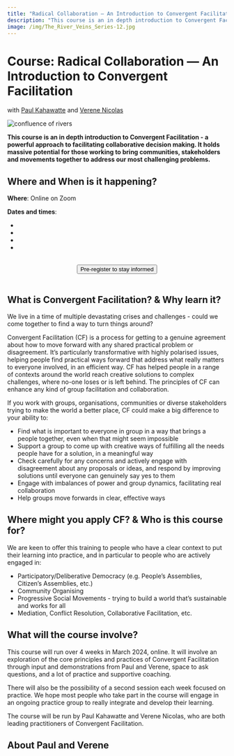```yaml
---
title: "Radical Collaboration — An Introduction to Convergent Facilitation with Paul and VereneRadical Collaboration — An Introduction to Convergent Facilitation with Paul and Verene"
description: "This course is an in depth introduction to Convergent Facilitation - a powerful approach to facilitating collaborative decision making. It holds massive potential for those working to bring communities, stakeholders and movements together to address our most challenging problems."
image: /img/The_River_Veins_Series-12.jpg
---
```




# Course: Radical Collaboration — An Introduction to Convergent Facilitation 

with [Paul Kahawatte](#paul-kahawatte) and [Verene Nicolas](#verene-nicolas)

![confluence of rivers](/img/The_River_Veins_Series-12.jpg)

**This course is an in depth introduction to Convergent Facilitation - a powerful approach to facilitating collaborative decision making. It holds massive potential for those working to bring communities, stakeholders and movements together to address our most challenging problems.**


## Where and When is it happening?

**Where**: Online on Zoom

**Dates and times**:
- <LocalTime year={2024} month={3} day={5} startHour={14} startMinute={0} endHour={17} endMinute={0}/>
- <LocalTime year={2024} month={3} day={12} startHour={14} startMinute={0} endHour={17} endMinute={0}/>
- <LocalTime year={2024} month={3} day={19} startHour={14} startMinute={0} endHour={17} endMinute={0}/>
- <LocalTime year={2024} month={3} day={26} startHour={14} startMinute={0} endHour={17} endMinute={0}/>

<center>
  <br/>
  <a href="https://forms.gle/bqKEUeK9XgnnMq3P8"> 
    <button className="button button--primary" type="submit">
	Pre-register to stay informed
    </button>
  </a>
   <br/>
  <br/>
</center> 



## What is Convergent Facilitation? & Why learn it?

We live in a time of multiple devastating crises and challenges - could we come together to find a way to turn things around? 

Convergent Facilitation (CF) is a process for getting to a genuine agreement about how to move forward with any shared practical problem or disagreement. It’s particularly transformative with highly polarised issues, helping people find practical ways forward that address what really matters to everyone involved, in an efficient way. CF has helped people in a range of contexts around the world reach creative solutions to complex challenges, where no-one loses or is left behind. The principles of CF can enhance any kind of group facilitation and collaboration.

If you work with groups, organisations, communities or diverse stakeholders trying to make the world a better place, CF could make a big difference to your ability to:

- Find what is important to everyone in group in a way that brings a people together, even when that might seem impossible
- Support a group to come up with creative ways of fulfilling all the needs people have for a solution, in a meaningful way
- Check carefully for any concerns and actively engage with disagreement about any proposals or ideas, and respond by improving solutions until everyone can genuinely say yes to them
- Engage with imbalances of power and group dynamics, facilitating real collaboration
- Help groups move forwards in clear, effective ways


## Where might you apply CF? & Who is this course for?

We are keen to offer this training to people who have a clear context to put their learning into practice, and in particular to people who are actively engaged in:

- Participatory/Deliberative Democracy (e.g. People’s Assemblies, Citizen’s Assemblies, etc.) 
- Community Organising
- Progressive Social Movements - trying to build a world that’s sustainable and works for all
- Mediation, Conflict Resolution, Collaborative Facilitation, etc.


## What will the course involve?

This course will run over 4 weeks in March 2024, online. It will involve an exploration of the core principles and practices of Convergent Facilitation through input and demonstrations from Paul and Verene, space to ask questions, and a lot of practice and supportive coaching. 

There will also be the possibility of a second session each week focused on practice. We hope most people who take part in the course will engage in an ongoing practice group to really integrate and develop their learning.


The course will be run by Paul Kahawatte and Verene Nicolas, who are both leading practitioners of  Convergent Facilitation.


## About Paul and Verene


<BioPaul/>

<BioVerene/>


